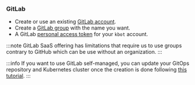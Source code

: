 ### GitLab

- Create or use an existing [GitLab account](https://gitlab.com).
- Create a [GitLab group](https://docs.gitlab.com/ee/user/group/) with the name you want.
- A GitLab [personal access token](../../../common/git-auth.mdx) for your `kbot` account.

:::note
GitLab SaaS offering has limitations that require us to use groups contrary to GitHub which can be use without an organization.
:::

:::info
If you want to use GitLab self-managed, you can update your GitOps repository and Kubernetes cluster once the creation is done following [this tutorial](https://blog.konstruct.io/self-hosting-gitlab/).
:::
